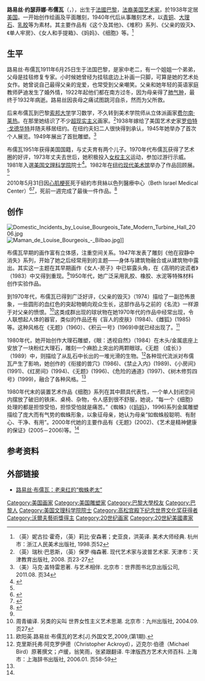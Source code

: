 {{noteTA
|1=zh-cn:路易丝·布儒瓦; zh-tw:路易絲·布爾喬亞;
|2=zh-cn:布儒瓦; zh-tw:布爾喬亞;
|3=zh-cn:费尔南·莱热; zh-tw:費爾南·雷捷
}}
{{Infobox artist
| bgcolour = #6495ED
| name = Louise Bourgeois
| image = Louise Bourgeois, c. 2000.jpg
| imagesize = 
| alt =
| caption =
| birthname = Louise Joséphine Bourgeois
| birthdate = {{Birth date|1911|12|25|df=yes}}
| birthplace = 法国巴黎
| deathdate = {{Death date and age|2010|5|31|1911|12|25|df=yes}}
| deathplace = 美国纽约
| nationality = [[美国|美国]]
| field = [[雕塑|雕塑]]、[[装置艺术|装置艺术]]、[[油画|油画]]
| training =
| movement = [[自白艺术|自白艺术]]
| works = 《细胞》、《妈妈》、《父亲的毁灭》
| patrons =
| influenced by =
| influenced =
| awards = [[高松宫殿下纪念世界文化奖|高松宫殿下纪念世界文化奖]]
| website =
}}
'''路易丝·约瑟菲娜·布儒瓦'''（{{lang-fr|'''Louise Joséphine Bourgeois'''}}，{{bd|1911年|12月25日|2010年|5月31日}}），出生于[[法國|法國]][[巴黎|巴黎]]，[[法裔美国人|法裔美国]][[艺术家|艺术家]]，於1938年定居[[美国|美国]]。一开始创作绘画及平面雕刻，1940年代后从事雕刻艺术，以[[青铜|青铜]]、[[大理石|大理石]]、[[乳胶|乳胶]]等为素材。其主要作品有《这个及其他》、《堆积》系列、《父亲的毁灭》、《单人牢房》、《女人和手提箱》、《妈妈》、《细胞》等。<ref>（英）妮古拉·霍奇，（英）莉比·安森著；史亚良，洪英译. 美术大师经典. 杭州市：浙江人民美术出版社, 1998.页52</ref>

==生平==
路易丝·布儒瓦1911年6月25日生于法国巴黎，是家中老二，有一个姐姐一个弟弟，父母是挂毯修复专家。小时候她曾经为挂毯底边上补画一只脚，可算是她的艺术处女作。她曾说自己最得父亲的宠爱，也常受到父亲嘲笑。父亲和她年轻的英语家庭教师萨迪发生了婚外情，1922年起他们都在南方过冬，因为母亲得了[[肺气肿|肺气肿]]，最终于1932年病逝。路易丝因丧母之痛试图跳河自杀，然而为父所救。

后来布儒瓦到巴黎[[索邦大学|索邦大学]]学习数学，不久转到美术学院师从立体派画家[[费尔南·莱热|费尔南·莱热]]。在那里她结识了不少[[超现实主义|超现实主义]]画家。<ref name=meisen>（英）瑞秋·巴恩斯，（英）保罗·梅森著. 现代艺术家与波普艺术家. 天津市：天津教育出版社, 2008. 页23-27</ref>1938年嫁给了美国艺术史家[[罗伯特·戈德华特|罗伯特·戈德华特]]并随夫移居纽约。在纽约夫妇二人很快得到承认，1945年她举办了首次个人展览。1949年展出了首批雕塑。<ref>（美）马克·盖特雷恩著. 与艺术相伴. 北京市：世界图书北京出版公司, 2011.08. 页34</ref>

布儒瓦1951年获得美国国籍，与丈夫育有两个儿子。1970年代布儒瓦获得了艺术圈的好评，1973年丈夫去世后，她积极投入[[女权主义|女权主义]]运动，参加过游行示威。1981年入選[[美国文理科学院|美国文理科学院]]院士<ref name=AAAS>{{cite web|title=Book of Members, 1780–2010: Chapter B|url=http://www.amacad.org/publications/BookofMembers/ChapterB.pdf|publisher=American Academy of Arts and Sciences|accessdate=July 25, 2014|archive-date=2011-07-25|archive-url=https://web.archive.org/web/20110725002054/http://www.amacad.org/publications/BookofMembers/ChapterB.pdf|dead-url=no}}</ref>。1982年在[[纽约现代美术馆|纽约现代美术馆]]举办了作品回顾展。<ref name=meisen/>

2010年5月31日因[[心肌梗死|心肌梗死]]死于紐約市貝絲以色列醫療中心（Beth Israel Medical Center）<ref>{{cite news |last=Kessler |first=Felix |url=https://www.bloomberg.com/news/2010-05-31/louise-bourgeois-sculptor-of-freakish-spiders-erotic-limbs-dies-at-98.html |title=Louise Bourgeois, Sculptor of Freaky Giant Spiders, Dies at 98 |publisher=Bloomberg |date=31 May 2010 |accessdate=29 October 2011 |archive-date=2014-02-02 |archive-url=https://web.archive.org/web/20140202172955/http://www.bloomberg.com/news/2010-05-31/louise-bourgeois-sculptor-of-freakish-spiders-erotic-limbs-dies-at-98.html |dead-url=no }}</ref><ref name="louise bourgeois, artist and sculptor, is dead nytimes">{{Cite news
    | title = Louise Bourgeois, Artist and Sculptor, Is Dead
    | author = Cotter, Holland
    | url = http://artsbeat.blogs.nytimes.com/2010/05/31/louise-bourgeois-artist-and-sculptor-is-dead/?hp
    | publisher = The New York Times
    | date = 31 May 2010
    | accessdate = 1 June 2010
    | archive-date = 2010-06-03
    | archive-url = https://web.archive.org/web/20100603222157/http://artsbeat.blogs.nytimes.com/2010/05/31/louise-bourgeois-artist-and-sculptor-is-dead/?hp
    | dead-url = no
    }}</ref>，死前一週完成了最後一件作品。<ref>{{Cite news|title=Artist Louise Bourgeois dies in NYC at 98 |author=Peltz, Jennifer |url=https://news.yahoo.com/s/ap/20100531/ap_en_ot/us_obit_bourgeois |publisher=[[Yahoo!_News|Yahoo! News]] |date=31 May 2010 |accessdate=1 June 2010 |deadurl=yes |archiveurl=https://web.archive.org/web/20100603140235/http://news.yahoo.com/s/ap/20100531/ap_en_ot/us_obit_bourgeois |archivedate=3 June 2010 }}</ref>

==创作==
[[File:Domestic_Incidents_by_Louise_Bourgeois_Tate_Modern_Turbine_Hall_2006.jpg|thumb]]
[[File:Maman_de_Louise_Bourgeois_-_Bilbao.jpg|thumb]]]]

布儒瓦早期的画作富有立体感，注重空间关系。1947年发表了雕刻《他在寂静中消失》系列，开始了她之后经常用到的主题——身体与建筑物融合或从建筑物中露出。其实这一主题在其早期画作《女人-房子》中已崭露头角，在《高明的说谎者》（1983）中又得到重现。<ref name=Bird/>1950年代，她广泛采用乳胶、橡胶、水泥等特殊材料创作实验作品。

到1970年代，布儒瓦已得到广泛好评，《父亲的毁灭》（1974）描绘了一副恐怖景象，一些圆形的血红色的突起物朝向观众生长，这部作品与之前的《名流》一样源于对父亲的愤恨。<ref>周青编译. 另类的尖叫 世界女性主义艺术思潮. 北京市：九州出版社, 2004.09. 页27</ref>这类成群出现的球状物在她1970年代的作品中经常出现，令人联想起人体的器官，类似的作品还有《盲人的皮肤》(1984)、《雌狐》(1985)等。这种风格在《无题》（1960）、《积云一号》(1969)中就已经出现了。<ref name=oyy>欧阳英.路易丝·布儒瓦的艺术[J].外国文艺,2009,(第1期).</ref>

1980年代，她开始创作大理石雕塑，《眼：透视自然》（1984）在木头/金属底座上安放了一块粉红大理石，雕刻一个麻脸上突出的两颗眼球。《无题 （成长）》（1989）中，则描绘了从乱石中长出的一堆光滑的生物。<ref name=Bird>克里斯托弗·阿克罗伊德（Christopher Ackroyd），迈克尔·伯德（Michael Bird）原著撰文；卢缓，翁笑雨，张紧跟翻译. 牛津版西方艺术大师百科. 上海市：上海辞书出版社, 2006.01. 页58-59</ref>各种现代流派对布儒瓦产生了影响，她创作的《衔接的兽穴》(1986)、《禁止入内》(1989)、《小房间》(1991)、《红房间》(1994)、《无题》(1996)、《危险的通道》(1997)、《树木修剪四号》(1999)，融合了各种风格。<ref name=oyy/>

1980年代末的装置艺术作品《细胞》系列在其中颇具代表性，一个单人封闭空间内摆放了破旧的铁床、桌椅、杂物，令人感到很不舒服，她说，“每一个《细胞》处理的都是担惊受怕，担惊受怕就是痛苦。”《蜘蛛》(《[[妈妈_(雕塑)|妈妈]]》，1996)系列金属雕塑描绘了庞大而有气势的蜘蛛形象，以象征母亲，她认为母亲“如蜘蛛般聪明、有耐心、干净、有用”。2000年代她的主要作品有《无题》(2002)、《艺术是精神健康的保证》(2005－2006)等。<ref name=oyy/>

==参考资料==
{{reflist}}

==外部链接==
*[http://news.163.com/07/1201/07/3UK1K9H9000120GU.html 路易丝·布儒瓦：老来红的“蜘蛛老太”]{{Dead link|date=2020年1月 |bot=InternetArchiveBot |fix-attempted=yes }}

{{沃尔夫艺术奖}}
{{高松宫殿下纪念世界文化奖获得者|sculpture}}
{{Authority control}}
{{DEFAULTSORT: Bourgeois, Louise}}
[[Category:美国画家|Category:美国画家]]
[[Category:美国雕塑家|Category:美国雕塑家]]
[[Category:巴黎大學校友|Category:巴黎大學校友]]
[[Category:巴黎人|Category:巴黎人]]
[[Category:美国文理科学院院士|Category:美国文理科学院院士]]
[[Category:高松宫殿下纪念世界文化奖获得者|Category:高松宫殿下纪念世界文化奖获得者]]
[[Category:沃爾夫藝術獎得主|Category:沃爾夫藝術獎得主]]
[[Category:20世纪画家|Category:20世纪画家]]
[[Category:20世紀美國畫家|Category:20世紀美國畫家]]